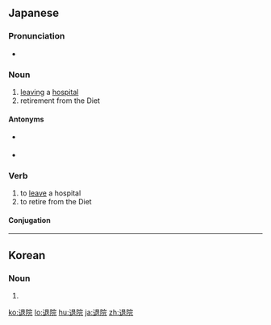 ==Japanese==
{{ja-kanjitab|たい|いん|yomi=o}}

===Pronunciation===
* {{ja-pron|たいいん|yomi=o}}

===Noun===
{{ja-noun|たい.いん}}

# [[leaving]] a [[hospital]]
# retirement from the Diet

====Antonyms====
* {{sense|leaving a hospital}} {{ja-r|入院|にゅういん}}
* {{sense|retirement from the Diet}} {{ja-r|登院|とういん}}

===Verb===
{{ja-verb-suru|tr=intrans|たい.いん}}

# to [[leave]] a hospital
# to retire from the Diet

====Conjugation====
{{ja-suru|たい.いん}}
----
==Korean==
{{ko-hanjatab}}

===Noun===
{{ko-noun|hj|hangeul=퇴원}}

# {{hanja form of|퇴원}}

[[ko:退院]]
[[lo:退院]]
[[hu:退院]]
[[ja:退院]]
[[zh:退院]]
